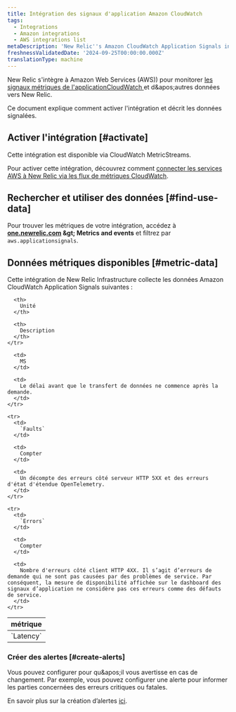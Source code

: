 ```yaml
---
title: Intégration des signaux d'application Amazon CloudWatch
tags:
  - Integrations
  - Amazon integrations
  - AWS integrations list
metaDescription: 'New Relic''s Amazon CloudWatch Application Signals integration: what data it reports and how to enable it.'
freshnessValidatedDate: '2024-09-25T00:00:00.000Z'
translationType: machine
---
```


New Relic s'intègre à Amazon Web Services (AWS)) pour monitorer [les signaux métriques de l'applicationCloudWatch ](https://docs.aws.amazon.com/AmazonCloudWatch/latest/monitoring/CloudWatch-Agent-Application_Signals.html)et d&amp;apos;autres données vers New Relic.

Ce document explique comment activer l'intégration et décrit les données signalées.

## Activer l'intégration [#activate]

Cette intégration est disponible via CloudWatch MetricStreams.

Pour activer cette intégration, découvrez comment [connecter les services AWS à New Relic via les flux de métriques CloudWatch](/docs/infrastructure/amazon-integrations/connect/aws-metric-stream-setup/).

## Rechercher et utiliser des données [#find-use-data]

Pour trouver les métriques de votre intégration, accédez à <DNT>**[one.newrelic.com](https://one.newrelic.com/all-capabilities) &amp;gt; Metrics and events**</DNT> et filtrez par `aws.applicationsignals`.

## Données métriques disponibles [#metric-data]

Cette intégration de New Relic Infrastructure collecte les données Amazon CloudWatch Application Signals suivantes :

<table>
  <thead>
    <tr>
      <th style={{ width: "220px" }}>
        métrique
      </th>

      <th>
        Unité
      </th>

      <th>
        Description
      </th>
    </tr>
  </thead>

  <tbody>
    <tr>
      <td>
        `Latency`
      </td>

      <td>
        MS
      </td>

      <td>
        Le délai avant que le transfert de données ne commence après la demande.
      </td>
    </tr>

    <tr>
      <td>
        `Faults`
      </td>

      <td>
        Compter
      </td>

      <td>
        Un décompte des erreurs côté serveur HTTP 5XX et des erreurs d'état d'étendue OpenTelemetry.
      </td>
    </tr>

    <tr>
      <td>
        `Errors`
      </td>

      <td>
        Compter
      </td>

      <td>
        Nombre d'erreurs côté client HTTP 4XX. Il s’agit d’erreurs de demande qui ne sont pas causées par des problèmes de service. Par conséquent, la mesure de disponibilité affichée sur le dashboard des signaux d’application ne considère pas ces erreurs comme des défauts de service.
      </td>
    </tr>
  </tbody>
</table>

### Créer des alertes [#create-alerts]

Vous pouvez configurer <InlinePopover type="alerts" />pour qu&amp;apos;il vous avertisse en cas de changement. Par exemple, vous pouvez configurer une alerte pour informer les parties concernées des erreurs critiques ou fatales.

En savoir plus sur la création d’alertes [ici](/docs/alerts-applied-intelligence/new-relic-alerts/learn-alerts/introduction-alerts/).